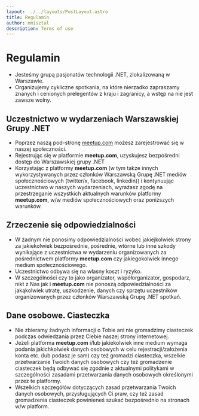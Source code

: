 ```yaml
---
layout: ../../layouts/PostLayout.astro
title: Regulamin
author: mmisztal
description: Terms of use
---
```



# Regulamin

- Jesteśmy grupą pasjonatów technologii .NET, zlokalizowaną w Warszawie.
- Organizujemy cykliczne spotkania, na które nierzadko zapraszamy znanych i
cenionych prelegentów z kraju i zagranicy, a wstęp na nie jest zawsze wolny.

## Uczestnictwo w wydarzeniach Warszawskiej Grupy .NET

- Poprzez naszą pod-stronę [meetup.com]([meetup.com](https://www.meetup.com/wg-net/)) możesz zarejestrować się w naszej społeczności.
- Rejestrując się w platformie **meetup.com**, uzyskujesz bezpośredni dostęp do Warszawskiej grupy .NET
- Korzystając z platformy **meetup.com** (w tym także innych wykorzystywanych przez członków Warszawską Grupę .NET mediów
społecznościowych (twitter/x, facebook, linkedin)) i kontynuując uczestnictwo w
naszych wydarzeniach, wyrażasz zgodę na przestrzeganie wszystkich aktualnych
warunków platformy **meetup.com**, w/w mediów społecznościowych oraz poniższych
warunków.

## Zrzeczenie się odpowiedzialności

- W żadnym nie ponosimy odpowiedzialności wobec jakiejkolwiek strony za
jakiekolwiek bezpośrednie, pośrednie, wtórne lub inne szkody wynikające z
uczestnictwa w wydarzeniu organizowanych za pośrednictwem platformy **meetup.com** czy
jakiegokolwiek innego medium społecznościowego.
- Uczestnictwo odbywa się na własny koszt i ryzyko.
- W szczególności czy to jako organizator, współorganizator,
gospodarz, nikt z Nas jak i **meetup.com** nie ponoszą odpowiedzialności za jakąkolwiek utratę, uszkodzenie, danych
czy sprzętu uczestników organizowanych przez członków Warszawską Grupę .NET spotkań.

## Dane osobowe. Ciasteczka

- Nie zbieramy żadnych informacji o Tobie ani nie gromadzimy ciasteczek podczas
odwiedzania przez Ciebie naszej strony internetowej.
- Jeżeli platforma **meetup.com** i/lub jakiekolwiek inne medium wymaga podania jakichkolwiek danych osobowych w celu
rejestracji/założenia konta etc. (lub podasz je sam) czy też gromadzi ciasteczka,
wszelkie przetwarzanie Twoich danych osobowych czy też gromadzenie ciasteczek
będą odbywać się zgodnie z aktualnymi politykami w szczególności zasadami
przetwarzania danych osobowych określonymi przez te platformy.
- Wszelkich szczegółów dotyczących zasad przetwarzania Twoich danych osobowych,
przysługujących Ci praw, czy też zasad gromadzenia ciasteczek powinieneś szukać
bezpośrednio na stronach w/w platform.

